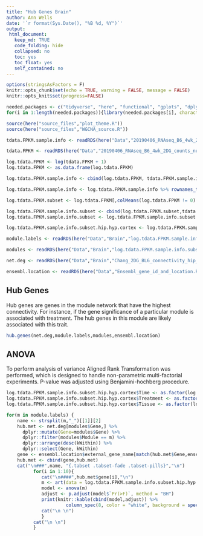 ```yaml
---
title: "Hub Genes Brain"
author: Ann Wells
date: '`r format(Sys.Date(), "%B %d, %Y")`'
output:
 html_document:
   keep_md: TRUE
   code_folding: hide
   collapsed: no
   toc: yes
   toc_float: yes
   self_contained: no
---
```


<link rel="stylesheet" type="text/css" href="https://cdn.datatables.net/1.10.5/css/jquery.dataTables.min.css">
<script src="https://code.jquery.com/jquery-2.1.2.min.js"></script>
<script src="https://cdn.datatables.net/1.10.5/js/jquery.dataTables.min.js"></script>

<script type="text/javascript">
         $(document).ready(function() {
             $("table").DataTable();
         } );
</script>

```r
options(stringsAsFactors = F)
knitr::opts_chunk$set(echo = TRUE, warning = FALSE, message = FALSE)
knitr::opts_knit$set(progress=FALSE)

needed.packages <- c("tidyverse", "here", "functional", "gplots", "dplyr", "GeneOverlap", "R.utils", "reshape2","magrittr","data.table", "RColorBrewer","preprocessCore", "ARTool","emmeans", "phia", "gProfileR", "WGCNA", "xtable", "pander", "kableExtra","downloadthis")
for(i in 1:length(needed.packages)){library(needed.packages[i], character.only = TRUE)}

source(here("source_files","plot_theme.R"))
source(here("source_files","WGCNA_source.R"))
```

```r
tdata.FPKM.sample.info <- readRDS(here("Data","20190406_RNAseq_B6_4wk_2DG_counts_phenotypes.RData"))

tdata.FPKM <- readRDS(here("Data","20190406_RNAseq_B6_4wk_2DG_counts_numeric.RData"))

log.tdata.FPKM <- log(tdata.FPKM + 1)
log.tdata.FPKM <- as.data.frame(log.tdata.FPKM)

log.tdata.FPKM.sample.info <- cbind(log.tdata.FPKM, tdata.FPKM.sample.info[,27238:27240])

log.tdata.FPKM.sample.info <- log.tdata.FPKM.sample.info %>% rownames_to_column() %>% filter(rowname != "A113") %>% column_to_rownames()

log.tdata.FPKM.subset <- log.tdata.FPKM[,colMeans(log.tdata.FPKM != 0) > 0.5] 

log.tdata.FPKM.sample.info.subset <- cbind(log.tdata.FPKM.subset,tdata.FPKM.sample.info[,27238:27240])
log.tdata.FPKM.sample.info.subset <- log.tdata.FPKM.sample.info.subset %>% rownames_to_column() %>% filter(rowname != "A113") %>% column_to_rownames()

log.tdata.FPKM.sample.info.subset.hip.hyp.cortex <- log.tdata.FPKM.sample.info.subset %>% rownames_to_column() %>% filter(Tissue %in% c("Hippocampus","Hypothanamus","Pre-frontal Cortex")) %>% column_to_rownames()

module.labels <- readRDS(here("Data","Brain","log.tdata.FPKM.sample.info.subset.hip.hyp.cortex.WGCNA.module.labels.RData"))

modules <- readRDS(here("Data","Brain","log.tdata.FPKM.sample.info.subset.hip.hyp.cortex.WGCNA.module.membership.RData"))

net.deg <- readRDS(here("Data","Brain","Chang_2DG_BL6_connectivity_hip_hyp_cortex.RData"))

ensembl.location <- readRDS(here("Data","Ensembl_gene_id_and_location.RData"))
```

## Hub Genes {.tabset .tabset-fade .tabset-pills}

Hub genes are genes in the module network that have the highest connectivity. For instance, if the gene significance of a particular module is associated with treatment. The hub genes in this module are likely associated with this trait.

```r
hub.genes(net.deg,module.labels,modules,ensembl.location)
```

## ANOVA {.tabset .tabset-fade .tabset-pills}

To perform analysis of variance Aligned Rank Transformation was performed, which is designed to handle non-parametric multi-factorial experiments. P-value was adjusted using Benjamini-hochberg procedure.

```r
log.tdata.FPKM.sample.info.subset.hip.hyp.cortex$Time <- as.factor(log.tdata.FPKM.sample.info.subset.hip.hyp.cortex$Time)
log.tdata.FPKM.sample.info.subset.hip.hyp.cortex$Treatment <- as.factor(log.tdata.FPKM.sample.info.subset.hip.hyp.cortex$Treatment)
log.tdata.FPKM.sample.info.subset.hip.hyp.cortex$Tissue <- as.factor(log.tdata.FPKM.sample.info.subset.hip.hyp.cortex$Tissue)

for(m in module.labels) {
    name <- strsplit(m,"_")[[1]][2]
    hub.met <- net.deg[modules$Gene,] %>%
      dplyr::mutate(Gene=modules$Gene) %>%
      dplyr::filter(modules$Module == m) %>%
      dplyr::arrange(desc(kWithin)) %>%
      dplyr::select(Gene, kWithin)
    gene <- ensembl.location$external_gene_name[match(hub.met$Gene,ensembl.location$ensembl_gene_id)]
    hub.met <- cbind(gene,hub.met)
    cat("\n###",name, "{.tabset .tabset-fade .tabset-pills}","\n")
          for(i in 1:10){
             cat("\n####",hub.met$gene[i],"\n")
             m <- art(data = log.tdata.FPKM.sample.info.subset.hip.hyp.cortex, log.tdata.FPKM.sample.info.subset.hip.hyp.cortex[,hub.met$Gene[i]] ~ Time*Treatment*Tissue)
             model <- anova(m)
             adjust <- p.adjust(model$`Pr(>F)`, method = "BH")
             print(knitr::kable(cbind(model,adjust)) %>% 
                      column_spec(8, color = "white", background = spec_color(adjust, end = 0.05, scale_from = c(0,0.05))))
             cat("\n \n")
             }
          cat("\n \n")
          }
```